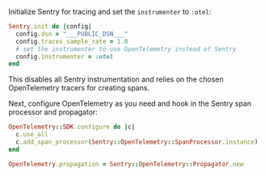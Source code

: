 Initialize Sentry for tracing and set the `instrumenter` to `:otel`:

```ruby {filename:config/initializers/sentry.rb}
Sentry.init do |config|
  config.dsn = "___PUBLIC_DSN___"
  config.traces_sample_rate = 1.0
  # set the instrumenter to use OpenTelemetry instead of Sentry
  config.instrumenter = :otel
end
```

This disables all Sentry instrumentation and relies on the chosen OpenTelemetry tracers for creating spans.

Next, configure OpenTelemetry as you need and hook in the Sentry span processor and propagator:

```ruby {filename:config/initializers/otel.rb}
OpenTelemetry::SDK.configure do |c|
  c.use_all
  c.add_span_processor(Sentry::OpenTelemetry::SpanProcessor.instance)
end

OpenTelemetry.propagation = Sentry::OpenTelemetry::Propagator.new
```
